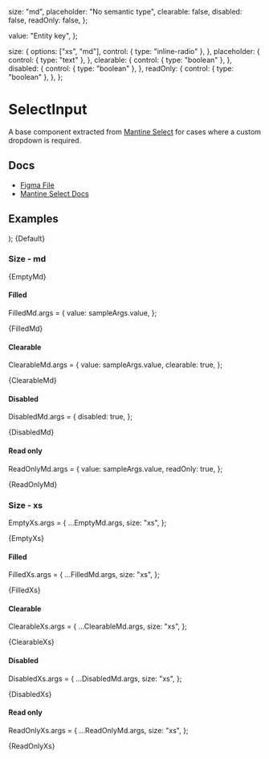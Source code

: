 
  size: "md",
  placeholder: "No semantic type",
  clearable: false,
  disabled: false,
  readOnly: false,
};

  value: "Entity key",
};

  size: {
    options: ["xs", "md"],
    control: { type: "inline-radio" },
  },
  placeholder: {
    control: { type: "text" },
  },
  clearable: {
    control: { type: "boolean" },
  },
  disabled: {
    control: { type: "boolean" },
  },
  readOnly: {
    control: { type: "boolean" },
  },
};

<Meta
  title="Inputs/SelectInput"
  component={SelectInput}
  args={args}
  argTypes={argTypes}
/>

# SelectInput

A base component extracted from [Mantine Select](https://v6.mantine.dev/core/select/) for cases where a custom dropdown is required.

## Docs

- [Figma File](https://www.figma.com/file/21uCY0czmCfb6QBjRce0I8/Input-%2F-Select?type=design&node-id=1-96&mode=design&t=Mk8RP6HsneuWzHtr-0)
- [Mantine Select Docs](https://v6.mantine.dev/core/select/)

## Examples


  <Stack>
    <SelectInput {...args} />
    <SelectInput {...args} variant="unstyled" />
  </Stack>
);


<Canvas>
  <Story name="Default">{Default}</Story>
</Canvas>

### Size - md


<Canvas>
  <Story name="Empty, md">{EmptyMd}</Story>
</Canvas>

#### Filled

FilledMd.args = {
  value: sampleArgs.value,
};

<Canvas>
  <Story name="Filled, md">{FilledMd}</Story>
</Canvas>

#### Clearable

ClearableMd.args = {
  value: sampleArgs.value,
  clearable: true,
};

<Canvas>
  <Story name="Clearable, md">{ClearableMd}</Story>
</Canvas>

#### Disabled

DisabledMd.args = {
  disabled: true,
};

<Canvas>
  <Story name="Disabled, md">{DisabledMd}</Story>
</Canvas>

#### Read only

ReadOnlyMd.args = {
  value: sampleArgs.value,
  readOnly: true,
};

<Canvas>
  <Story name="Read only, md">{ReadOnlyMd}</Story>
</Canvas>

### Size - xs

EmptyXs.args = {
  ...EmptyMd.args,
  size: "xs",
};

<Canvas>
  <Story name="Empty, xs">{EmptyXs}</Story>
</Canvas>

#### Filled

FilledXs.args = {
  ...FilledMd.args,
  size: "xs",
};

<Canvas>
  <Story name="Filled, xs">{FilledXs}</Story>
</Canvas>

#### Clearable

ClearableXs.args = {
  ...ClearableMd.args,
  size: "xs",
};

<Canvas>
  <Story name="Clearable, xs">{ClearableXs}</Story>
</Canvas>

#### Disabled

DisabledXs.args = {
  ...DisabledMd.args,
  size: "xs",
};

<Canvas>
  <Story name="Disabled, xs">{DisabledXs}</Story>
</Canvas>

#### Read only

ReadOnlyXs.args = {
  ...ReadOnlyMd.args,
  size: "xs",
};

<Canvas>
  <Story name="Read only, xs">{ReadOnlyXs}</Story>
</Canvas>
